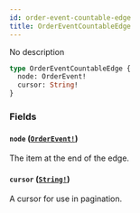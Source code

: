 ```yaml
---
id: order-event-countable-edge
title: OrderEventCountableEdge
---
```


No description

```graphql
type OrderEventCountableEdge {
  node: OrderEvent!
  cursor: String!
}
```

### Fields

#### `node` ([`OrderEvent!`](/api-reference/objects/order-event.mdx))

The item at the end of the edge.

#### `cursor` ([`String!`](/api-reference/scalars/string.mdx))

A cursor for use in pagination.
